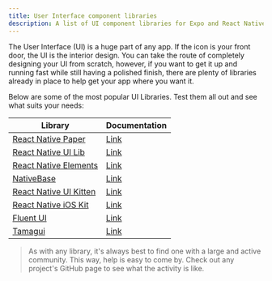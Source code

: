 ```yaml
---
title: User Interface component libraries
description: A list of UI component libraries for Expo and React Native apps.
---
```


The User Interface (UI) is a huge part of any app. If the icon is your front door, the UI is the interior design. You can take the route of completely designing your UI from scratch, however, if you want to get it up and running fast while still having a polished finish, there are plenty of libraries already in place to help get your app where you want it.

Below are some of the most popular UI Libraries. Test them all out and see what suits your needs:

| Library                                                                   | Documentation                                                                                                   |
| ------------------------------------------------------------------------- | --------------------------------------------------------------------------------------------------------------- |
| [React Native Paper](https://github.com/callstack/react-native-paper)     | [Link](https://callstack.github.io/react-native-paper)                                                          |
| [React Native UI Lib](https://github.com/wix/react-native-ui-lib)         | [Link](https://wix.github.io/react-native-ui-lib/)                                                              |
| [React Native Elements](https://reactnativeelements.com/)                 | [Link](https://reactnativeelements.com/docs)                                                                    |
| [NativeBase](https://nativebase.io/)                                      | [Link](https://docs.nativebase.io/)                                                                             |
| [React Native UI Kitten](https://github.com/akveo/react-native-ui-kitten) | [Link](https://akveo.github.io/react-native-ui-kitten/docs/getting-started/what-is-ui-kitten#what-is-ui-kitten) |
| [React Native iOS Kit](https://github.com/callstack/react-native-ios-kit) | [Link](https://callstack.github.io/react-native-ios-kit/docs/installation)                                      |
| [Fluent UI](https://github.com/microsoft/fluentui-react-native)           | [Link](https://developer.microsoft.com/en-us/fluentui#/get-started)                                             |
| [Tamagui](https://tamagui.dev)                                            | [Link](https://tamagui.dev/docs/intro/installation)                                                             |

> As with any library, it's always best to find one with a large and active community. This way, help is easy to come by. Check out any project's GitHub page to see what the activity is like.
